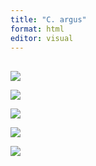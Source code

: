 ```yaml
---
title: "C. argus"
format: html
editor: visual
---
```


## 

![](images/C.argus/Slide1.png)

![](images/C.argus/Slide2.png)

![](images/C.argus/Slide3.png)

![](images/C.argus/Slide4.png)

![](images/C.argus/Slide5.png)
